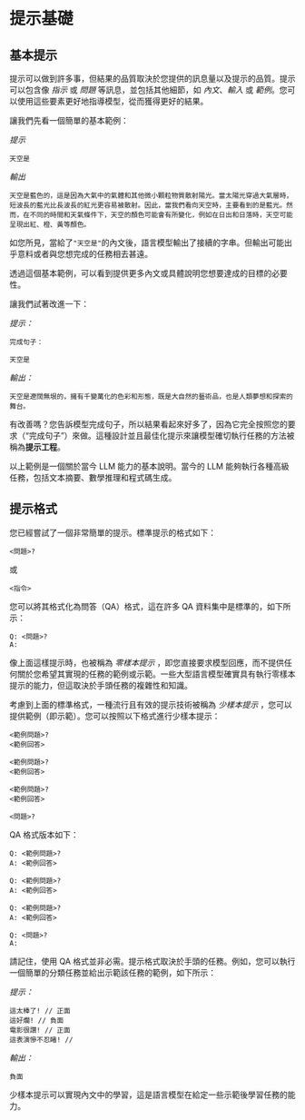 # 提示基礎

## 基本提示

提示可以做到許多事，但結果的品質取決於您提供的訊息量以及提示的品質。提示可以包含像 *指示* 或 *問題* 等訊息，並包括其他細節，如 *內文*、*輸入* 或 *範例*。您可以使用這些要素更好地指導模型，從而獲得更好的結果。

讓我們先看一個簡單的基本範例：

*提示*
```
天空是
```

*輸出*
```
天空是藍色的，這是因為大氣中的氣體和其他微小顆粒物質散射陽光。當太陽光穿過大氣層時，短波長的藍光比長波長的紅光更容易被散射。因此，當我們看向天空時，主要看到的是藍光。然而，在不同的時間和天氣條件下，天空的顏色可能會有所變化，例如在日出和日落時，天空可能呈現出紅、橙、黃等顏色。
```


如您所見，當給了`"天空是"`的內文後，語言模型輸出了接續的字串。但輸出可能出乎意料或者與您想完成的任務相去甚遠。

透過這個基本範例，可以看到提供更多內文或具體說明您想要達成的目標的必要性。

讓我們試著改進一下：

*提示：*
```
完成句子：

天空是
```

*輸出：*
```
天空是遼闊無垠的，擁有千變萬化的色彩和形態，既是大自然的藝術品，也是人類夢想和探索的舞台。
```


有改善嗎？您告訴模型完成句子，所以結果看起來好多了，因為它完全按照您的要求（“完成句子”）來做。這種設計並且最佳化提示來讓模型確切執行任務的方法被稱為**提示工程**。

以上範例是一個關於當今 LLM 能力的基本說明。當今的 LLM 能夠執行各種高級任務，包括文本摘要、數學推理和程式碼生成。

## 提示格式

您已經嘗試了一個非常簡單的提示。標準提示的格式如下：

```
<問題>?
```

或
```
<指令>
```

您可以將其格式化為問答（QA）格式，這在許多 QA 資料集中是標準的，如下所示：

```
Q: <問題>?
A: 
```

像上面這樣提示時，也被稱為 *零樣本提示* ，即您直接要求模型回應，而不提供任何關於您希望其實現的任務的範例或示範。一些大型語言模型確實具有執行零樣本提示的能力，但這取決於手頭任務的複雜性和知識。

考慮到上面的標準格式，一種流行且有效的提示技術被稱為 *少樣本提示* ，您可以提供範例（即示範）。您可以按照以下格式進行少樣本提示：

```
<範例問題>?
<範例回答>

<範例問題>?
<範例回答>

<範例問題>?
<範例回答>

<問題>?

```

QA 格式版本如下：

```
Q: <範例問題>?
A: <範例回答>

Q: <範例問題>?
A: <範例回答>

Q: <範例問題>?
A: <範例回答>

Q: <問題>?
A:
```

請記住，使用 QA 格式並非必需。提示格式取決於手頭的任務。例如，您可以執行一個簡單的分類任務並給出示範該任務的範例，如下所示：

*提示：*
```
這太棒了! // 正面
這好爛! // 負面
電影很讚! // 正面
這表演慘不忍睹! //
```

*輸出：*
```
負面
```

少樣本提示可以實現內文中的學習，這是語言模型在給定一些示範後學習任務的能力。

